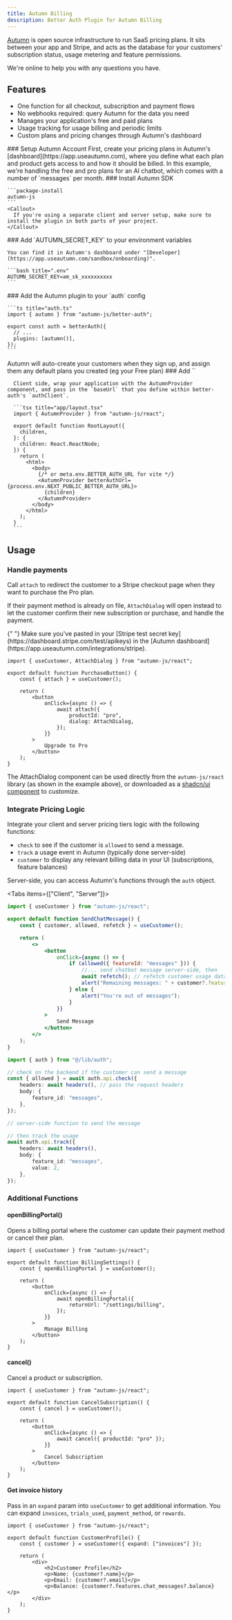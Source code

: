```yaml
---
title: Autumn Billing
description: Better Auth Plugin for Autumn Billing
---
```



[Autumn](https://useautumn.com) is open source infrastructure to run SaaS pricing plans. It sits between your app and Stripe, and acts as the database for your customers' subscription status, usage metering and feature permissions.

<Card href="https://discord.gg/STqxY92zuS" title="Get help on Autumn's Discord">
    We're online to help you with any questions you have.
</Card>

## Features

- One function for all checkout, subscription and payment flows
- No webhooks required: query Autumn for the data you need
- Manages your application's free and paid plans
- Usage tracking for usage billing and periodic limits
- Custom plans and pricing changes through Autumn's dashboard

<Steps>
  <Step>
    ### Setup Autumn Account
    First, create your pricing plans in Autumn's [dashboard](https://app.useautumn.com), where you define what each plan and product gets access to and how it should be billed. In this example, we're handling the free and pro plans for an AI chatbot, which comes with a number of `messages` per month.
  </Step>
  <Step>
    ### Install Autumn SDK

    ```package-install
    autumn-js
    ```
    <Callout>
      If you're using a separate client and server setup, make sure to install the plugin in both parts of your project.
    </Callout>

  </Step>

  <Step>
    ### Add `AUTUMN_SECRET_KEY` to your environment variables

    You can find it in Autumn's dashboard under "[Developer](https://app.useautumn.com/sandbox/onboarding)".

    ```bash title=".env"
    AUTUMN_SECRET_KEY=am_sk_xxxxxxxxxx
    ```

  </Step>

  <Step>
    ### Add the Autumn plugin to your `auth` config

    ```ts title="auth.ts"
    import { autumn } from "autumn-js/better-auth";

    export const auth = betterAuth({
      // ...
      plugins: [autumn()],
    });
    ```

  <Callout>
    Autumn will auto-create your customers when they sign up, and assign them any
    default plans you created (eg your Free plan)
  </Callout>
  </Step>

  <Step>
      ### Add `<AutumnProvider />`

      Client side, wrap your application with the AutumnProvider component, and pass in the `baseUrl` that you define within better-auth's `authClient`.

      ```tsx title="app/layout.tsx"
      import { AutumnProvider } from "autumn-js/react";

      export default function RootLayout({
        children,
      }: {
        children: React.ReactNode;
      }) {
        return (
          <html>
            <body>
              {/* or meta.env.BETTER_AUTH_URL for vite */}
              <AutumnProvider betterAuthUrl={process.env.NEXT_PUBLIC_BETTER_AUTH_URL}>
                {children}
              </AutumnProvider>
            </body>
          </html>
        );
      }
      ```

  </Step>  
</Steps>

## Usage

### Handle payments

Call `attach` to redirect the customer to a Stripe checkout page when they want to purchase the Pro plan.

If their payment method is already on file, `AttachDialog` will open instead to let the customer confirm their new subscription or purchase, and handle the payment.

<Callout type="warn">
    {" "}
    Make sure you've pasted in your [Stripe test secret key](https://dashboard.stripe.com/test/apikeys) in the [Autumn
    dashboard](https://app.useautumn.com/integrations/stripe).
</Callout>

```tsx
import { useCustomer, AttachDialog } from "autumn-js/react";

export default function PurchaseButton() {
    const { attach } = useCustomer();

    return (
        <button
            onClick={async () => {
                await attach({
                    productId: "pro",
                    dialog: AttachDialog,
                });
            }}
        >
            Upgrade to Pro
        </button>
    );
}
```

The AttachDialog component can be used directly from the `autumn-js/react`
library (as shown in the example above), or downloaded as a [shadcn/ui component](https://docs.useautumn.com/quickstart/shadcn) to customize.

### Integrate Pricing Logic

Integrate your client and server pricing tiers logic with the following functions:

- `check` to see if the customer is `allowed` to send a message.
- `track` a usage event in Autumn (typically done server-side)
- `customer` to display any relevant billing data in your UI (subscriptions, feature balances)

Server-side, you can access Autumn's functions through the `auth` object.

<Tabs items={["Client", "Server"]}>
<Tab value="Client">

```jsx
import { useCustomer } from "autumn-js/react";

export default function SendChatMessage() {
    const { customer, allowed, refetch } = useCustomer();

    return (
        <>
            <button
                onClick={async () => {
                    if (allowed({ featureId: "messages" })) {
                        //... send chatbot message server-side, then
                        await refetch(); // refetch customer usage data
                        alert("Remaining messages: " + customer?.features.messages?.balance);
                    } else {
                        alert("You're out of messages");
                    }
                }}
            >
                Send Message
            </button>
        </>
    );
}
```

</Tab>
<Tab value="Server">

```typescript Server
import { auth } from "@/lib/auth";

// check on the backend if the customer can send a message
const { allowed } = await auth.api.check({
    headers: await headers(), // pass the request headers
    body: {
        feature_id: "messages",
    },
});

// server-side function to send the message

// then track the usage
await auth.api.track({
    headers: await headers(),
    body: {
        feature_id: "messages",
        value: 2,
    },
});
```

</Tab>
</Tabs>

### Additional Functions

#### openBillingPortal()

Opens a billing portal where the customer can update their payment method or cancel their plan.

```tsx
import { useCustomer } from "autumn-js/react";

export default function BillingSettings() {
    const { openBillingPortal } = useCustomer();

    return (
        <button
            onClick={async () => {
                await openBillingPortal({
                    returnUrl: "/settings/billing",
                });
            }}
        >
            Manage Billing
        </button>
    );
}
```

#### cancel()

Cancel a product or subscription.

```tsx
import { useCustomer } from "autumn-js/react";

export default function CancelSubscription() {
    const { cancel } = useCustomer();

    return (
        <button
            onClick={async () => {
                await cancel({ productId: "pro" });
            }}
        >
            Cancel Subscription
        </button>
    );
}
```

#### Get invoice history

Pass in an `expand` param into `useCustomer` to get additional information. You can expand `invoices`, `trials_used`, `payment_method`, or `rewards`.

```tsx
import { useCustomer } from "autumn-js/react";

export default function CustomerProfile() {
    const { customer } = useCustomer({ expand: ["invoices"] });

    return (
        <div>
            <h2>Customer Profile</h2>
            <p>Name: {customer?.name}</p>
            <p>Email: {customer?.email}</p>
            <p>Balance: {customer?.features.chat_messages?.balance}</p>
        </div>
    );
}
```
